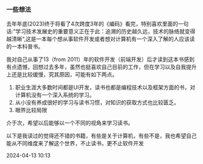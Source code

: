 ### 一些想法
去年年底(2023)终于将看了4次跨度3年的《编码》看完，特别喜欢里面的一句话:”学习技术发展史的重要意义正在于此：追溯的历史越久远，技术的脉络就变得越清晰“,这是一本每个想从事软件开发或者想对计算机有一个深入了解的人应该读的一本科普书。

我对自己从事了13（from 2011）年的软件开发（前端开发）后才读到这本书感到有点遗憾，回想过去多年，虽然也挺喜欢自己目前的工作，但在学习以及自我提升上还是比较缓慢，究其原因，可能有如下两点。
1. 职业生涯大多数时间都是UI开发，读书也都是编程技术以及框架方面的书，对计算机没有一个深入系统的学习。
2. 从小没有养成很好的学习与读书习惯，对知识的获取方式也比较匮乏。
3. 眼界比较局限

介于次，希望以后能够以一个不同的视角来学习读书。

以下是我读过的觉得还不错的书籍，有些是关于计算机，有些不是，我也希望自己能从不同维度来了解这个世界，不止读书，更不止软件开发
<div className="text-right text-gray-400">2024-04-13 10:13</div>
